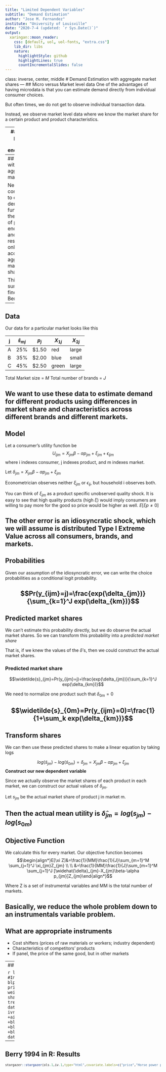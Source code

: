 ```yaml
---
title: "Limited Dependent Variables"
subtitle: "Demand Estimation"
author: "Jose M. Fernandez"
institute: "University of Louisville"
date: "2020-7-4 (updated: `r Sys.Date()`)"
output:
  xaringan::moon_reader:
    css: [default, uol, uol-fonts, "extra.css"]
    lib_dir: libs
    nature:
      highlightStyle: github
      highlightLines: true
      countIncrementalSlides: false
---
```

class: inverse, center, middle
# Demand Estimation with aggregate market shares
---
## Micro versus Market level data
One of the advantages of having microdata is that you can estimate demand directly from individual consumer choices.

But often times, we do not get to observe individual transaction data. 

Instead, we observe market level data where we know the market share for a certain product and product characteristics. 

---
## Another problem: price endogeneity?

Note: in deriving all these examples, an implicit assumption is that the distribution of the $\epsilon_{ij}$'s are independent of the prices. This is analogous to assuming that prices are exogenous.

Case study: Trajtenberg (1989) study of demand for CAT scanners. Disturbing finding: coefficient on price is positive, implying that people prefer more expensive machines!

Possible explanation: quality differentials across products not adequately controlled for. In differentiated product markets, where each product is valued on the basis of its characteristics, brands with highly-desired characteristics (higher quality) may command higher prices. If any of these characteristics are not observed, and hence not controlled for, we can have endogeneity problems. $E[p\epsilon] \ne 0$

---
## Estimation with aggregate market shares

Next we consider how to estimate demand functions in the presence of price endogeneity, and when the researcher only has access to aggregate market shares. 

This summarizes findings from Berry (1994).

---
## Data

Our data for a particular market looks like this

j | $\widehat{s}_{mj}$ | $p_j$ | $X_{1j}$ | $X_{2j}$
---|---------|-------|------|------
A | 25% | $1.50 | red | large
B | 35% | $2.00 | blue | small
C | 45% | $2.50 | green | large

Total Market size = $M$
Total number of brands = $J$

We want to use these data to estimate demand for different products using differences in market share and characteristics across different brands and different markets.
---
## Model

Let a consumer's utility function be $$U_{ijm}=X_{jm}\beta-\alpha p_{jm}+\xi_{jm}+\epsilon_{ijm}$$
where i indexes consumer, j indexes product, and m indexes market.

Let $\delta_{jm}=X_{jm}\beta-\alpha p_{jm}+\xi_{jm}$

Econometrician observes neither $\xi_{jm}$ or $\epsilon_{ij}$, but household i observes both.

You can think of $\xi_{jm}$ as a product specific unobserved quality shock. It is easy to see that high quality products (high $\xi$) would imply consumers are willing to pay more for the good so price would be higher as well. $E[\xi p \neq 0]$

The other error is an idiosyncratic shock, which we will assume is distributed Type I Extreme Value across all consumers, brands, and markets.
---
## Probabilities

Given our assumption of the idiosyncratic error, we can write the choice probabilities as a conditional logit probability.

$$Pr(y_{ijm}=j)=\frac{exp(\delta_{jm})}{\sum_{k=1}^J exp(\delta_{km})}$$
---
## Predicted market shares

We can't estimate this probability directly, but we do observe the actual market shares. So we can transform this probability into a _predicted market share_

That is, if we knew the values of the $\delta$'s, then we could construct the actual market shares. 

### Predicted market share

$$\widetilde{s}_{jm}=Pr(y_{ijm}=j)=\frac{exp(\delta_{jm})}{\sum_{k=1}^J exp(\delta_{km})}$$

We need to normalize one product such that $\delta_{0m}=0$

$$\widetilde{s}_{0m}=Pr(y_{ijm}=0)=\frac{1}{1+\sum_k exp(\delta_{km})}$$
---
## Transform shares

We can then use these predicted shares to make a linear equation by taking logs

$$log(\widetilde{s}_{jm})-log(\widetilde{s}_{0m})=\delta_{jm}=X_{jm}\beta-\alpha p_{jm}+\xi_{jm}$$
__Construct our new dependent variable__

Since we actually observe the market shares of each product in each market, we can construct our actual values of $\delta_{jm}$.

Let $s_{jm}$ be the actual market share of product j in market m.

Then the actual mean utility is  $\widehat{\delta}_{jm}=log({s}_{jm})-log({s}_{0m})$
---
## Objective Function

We calculate this for every market. Our objective function becomes 
$$\begin{align*}E[\xi Z]&=\frac{1}{MM}\frac{1}{J}\sum_{m=1}^M \sum_{j=1}^J \xi_{jm}Z_{jm} \\ \\ 
&=\frac{1}{MM}\frac{1}{J}\sum_{m=1}^M \sum_{j=1}^J [\widehat{\delta}_{jm}-X_{jm}\beta-\alpha p_{jm}]Z_{jm}\end{align*}$$

Where Z is a set of instrumental variables and MM is the total number of markets.

Basically, we reduce the whole problem down to an instrumentals variable problem.
---
## What are appropriate instruments

* Cost shifters (prices of raw materials or workers; industry dependent)
* Characteristics of competitors' products
* If panel, the price of the same good, but in other markets

---
## Berry 1994 in R: Data

```r
library(AER)
blpdata<-hdm::BLP$BLP #BLP Data
blpZ<-hdm::BLP$Z #Instrumental Variables
blpZ<-as.data.frame(blpZ)
blp.var.names=c("model name","model id","firm id","cdid",
                "log price","miles per gallon","miles per dollar",
                "horse power per weight","air conditioning",
                "size of the car","market share","outside option share",
                "log share j - log share 0","time trend")
ols.1<-lm(y~price+hpwt+space+mpg+air+mpd+factor(model.id), data=blpdata)
iv.1<-ivreg(y~price+hpwt+space+mpg+air+mpd+factor(model.id)|hpwt+space+mpg
            +air+mpd+factor(model.id)+blpZ$sum.other.1+blpZ$sum.other.hpwt
            +blpZ$sum.other.air+blpZ$sum.other.mpd
            +blpZ$sum.other.space+blpZ$sum.rival.1+blpZ$sum.rival.hpwt
            +blpZ$sum.rival.air+blpZ$sum.rival.mpd+blpZ$sum.rival.space, data=blpdata)
```
---
## Berry 1994 in R: Results 
<small>
```r
stargazer::stargazer(ols.1,iv.1,type="html",covariate.labels=c("price","Horse power per wgt","size of car","miles per gallon","air conditioning","miles per dollar"),omit = "model.id",dep.var.labels.include = FALSE, font.size = "small", single.row = TRUE, colnames = FALSE, style = "aer", model.numbers = FALSE, model.names = FALSE, column.labels = c("OLS","IV"), omit.stat = c("adj.rsq","ser"), star.char = c("a","b","c"))
```
</small>